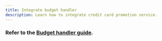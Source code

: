 ```yaml
---
title: Integrate budget handler
description: Learn how to integrate credit card promotion service.
---
```




### Refer to the [**Budget handler guide**](http://localhost:5000/o/nad6nqI7LNE1TGdY19Od/s/zzqz39hKDV7YEtDAeA1v/).
